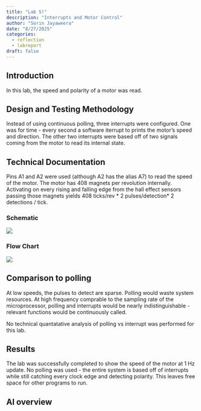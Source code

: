 ```yaml
---
title: "Lab 5!"
description: "Interrupts and Motor Control"
author: "Sorin Jayaweera"
date: "8/27/2025"
categories:
  - reflection
  - labreport
draft: false
---
```



## Introduction
In this lab, the speed and polarity of a motor was read.

## Design and Testing Methodology

Instead of using continuous polling, three interrupts were configured. 
One was for time - every second a software iterrupt to prints the motor's speed and direction.
The other two interrupts were based off of two signals coming from the motor to read its internal state.

## Technical Documentation
Pins A1 and A2 were used (although A2 has the alias A7) to read the speed of the motor. The motor has 408 magnets per revolution internally. 
Activating on every rising and falling edge from the hall effect sensors passing those magnets yields 408 ticks/rev * 2 pulses/detection* 2 detections / tick.

### Schematic
![](/images/lab5/schematic.png)

### Flow Chart
![](/images/lab5/flowchart.png)

## Comparison to polling
At low speeds, the pulses to detect are sparse. Polling would waste system resources.
At high frequency comprable to the sampling rate of the microprocessor, polling and interrupts would be 
nearly indistinguishable - relevant functions would be continuously called. 

No technical quantatative analysis of polling vs interrupt was performed for this lab. 


## Results
The lab was successfully completed to show the speed of the motor at 1 Hz update. No polling was used - the entire system is based off of interrupts while still catching every clock edge 
and detecting polarity. This leaves free space for other programs to run. 


## AI overview
